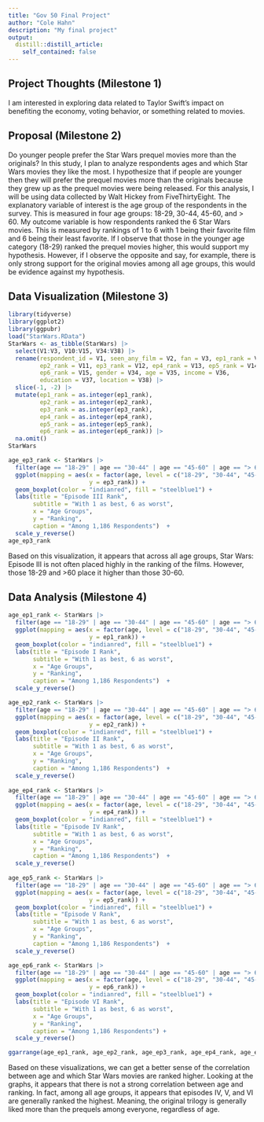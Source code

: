 ```yaml
---
title: "Gov 50 Final Project"
author: "Cole Hahn"
description: "My final project"
output:
  distill::distill_article:
    self_contained: false
---
```




## Project Thoughts (Milestone 1)

I am interested in exploring data related to Taylor Swift's impact on benefiting the economy, voting behavior, or something related to movies.

## Proposal (Milestone 2)

Do younger people prefer the Star Wars prequel movies more than the originals? In this study, I plan to analyze respondents ages and which Star Wars movies they like the most. I hypothesize that if people are younger then they will prefer the prequel movies more than the originals because they grew up as the prequel movies were being released. For this analysis, I will be using data collected by Walt Hickey from FiveThirtyEight. The explanatory variable of interest is the age group of the respondents in the survey. This is measured in four age groups: 18-29, 30-44, 45-60, and > 60. My outcome variable is how respondents ranked the 6 Star Wars movies. This is measured by rankings of 1 to 6 with 1 being their favorite film and 6 being their least favorite. If I observe that those in the younger age category (18-29) ranked the prequel movies higher, this would support my hypothesis. However, if I observe the opposite and say, for example, there is only strong support for the original movies among all age groups, this would be evidence against my hypothesis.

## Data Visualization (Milestone 3)

```r
library(tidyverse)
library(ggplot2)
library(ggpubr)
load("StarWars.RData")
StarWars <- as_tibble(StarWars) |>
  select(V1:V3, V10:V15, V34:V38) |>
  rename(respondent_id = V1, seen_any_film = V2, fan = V3, ep1_rank = V10, 
         ep2_rank = V11, ep3_rank = V12, ep4_rank = V13, ep5_rank = V14, 
         ep6_rank = V15, gender = V34, age = V35, income = V36, 
         education = V37, location = V38) |>
  slice(-1, -2) |>
  mutate(ep1_rank = as.integer(ep1_rank),
         ep2_rank = as.integer(ep2_rank),
         ep3_rank = as.integer(ep3_rank),
         ep4_rank = as.integer(ep4_rank),
         ep5_rank = as.integer(ep5_rank),
         ep6_rank = as.integer(ep6_rank)) |>
  na.omit()
StarWars
```

```r
age_ep3_rank <- StarWars |>
  filter(age == "18-29" | age == "30-44" | age == "45-60" | age == "> 60") |>
  ggplot(mapping = aes(x = factor(age, level = c("18-29", "30-44", "45-60", "> 60")),
                       y = ep3_rank)) +
  geom_boxplot(color = "indianred", fill = "steelblue1") +
  labs(title = "Episode III Rank",
       subtitle = "With 1 as best, 6 as worst",
       x = "Age Groups",
       y = "Ranking",
       caption = "Among 1,186 Respondents")  +
  scale_y_reverse()
age_ep3_rank
``` 

Based on this visualization, it appears that across all age groups, Star Wars: Episode III is not often placed highly in the ranking of the films. However, those 18-29 and >60 place it higher than those 30-60.

## Data Analysis (Milestone 4)

```r
age_ep1_rank <- StarWars |>
  filter(age == "18-29" | age == "30-44" | age == "45-60" | age == "> 60") |>
  ggplot(mapping = aes(x = factor(age, level = c("18-29", "30-44", "45-60", "> 60")),
                       y = ep1_rank)) +
  geom_boxplot(color = "indianred", fill = "steelblue1") +
  labs(title = "Episode I Rank",
       subtitle = "With 1 as best, 6 as worst",
       x = "Age Groups",
       y = "Ranking",
       caption = "Among 1,186 Respondents")  +
  scale_y_reverse()

age_ep2_rank <- StarWars |>
  filter(age == "18-29" | age == "30-44" | age == "45-60" | age == "> 60") |>
  ggplot(mapping = aes(x = factor(age, level = c("18-29", "30-44", "45-60", "> 60")),
                       y = ep2_rank)) +
  geom_boxplot(color = "indianred", fill = "steelblue1") +
  labs(title = "Episode II Rank",
       subtitle = "With 1 as best, 6 as worst",
       x = "Age Groups",
       y = "Ranking",
       caption = "Among 1,186 Respondents")  +
  scale_y_reverse()
  
age_ep4_rank <- StarWars |>
  filter(age == "18-29" | age == "30-44" | age == "45-60" | age == "> 60") |>
  ggplot(mapping = aes(x = factor(age, level = c("18-29", "30-44", "45-60", "> 60")),
                       y = ep4_rank)) +
  geom_boxplot(color = "indianred", fill = "steelblue1") +
  labs(title = "Episode IV Rank",
       subtitle = "With 1 as best, 6 as worst",
       x = "Age Groups",
       y = "Ranking",
       caption = "Among 1,186 Respondents")  +
  scale_y_reverse()
  
age_ep5_rank <- StarWars |>
  filter(age == "18-29" | age == "30-44" | age == "45-60" | age == "> 60") |>
  ggplot(mapping = aes(x = factor(age, level = c("18-29", "30-44", "45-60", "> 60")),
                       y = ep5_rank)) +
  geom_boxplot(color = "indianred", fill = "steelblue1") +
  labs(title = "Episode V Rank",
       subtitle = "With 1 as best, 6 as worst",
       x = "Age Groups",
       y = "Ranking",
       caption = "Among 1,186 Respondents")  +
  scale_y_reverse()

age_ep6_rank <- StarWars |>
  filter(age == "18-29" | age == "30-44" | age == "45-60" | age == "> 60") |>
  ggplot(mapping = aes(x = factor(age, level = c("18-29", "30-44", "45-60", "> 60")),
                       y = ep6_rank)) +
  geom_boxplot(color = "indianred", fill = "steelblue1") +
  labs(title = "Episode VI Rank",
       subtitle = "With 1 as best, 6 as worst",
       x = "Age Groups",
       y = "Ranking",
       caption = "Among 1,186 Respondents") +
  scale_y_reverse()

ggarrange(age_ep1_rank, age_ep2_rank, age_ep3_rank, age_ep4_rank, age_ep5_rank, age_ep6_rank, ncol = 3, align = "v")
```

Based on these visualizations, we can get a better sense of the correlation between age and which Star Wars movies are ranked higher. Looking at the graphs, it appears that there is not a strong correlation between age and ranking. In fact, among all age groups, it appears that episodes IV, V, and VI are generally ranked the highest. Meaning, the original trilogy is generally liked more than the prequels among everyone, regardless of age.




